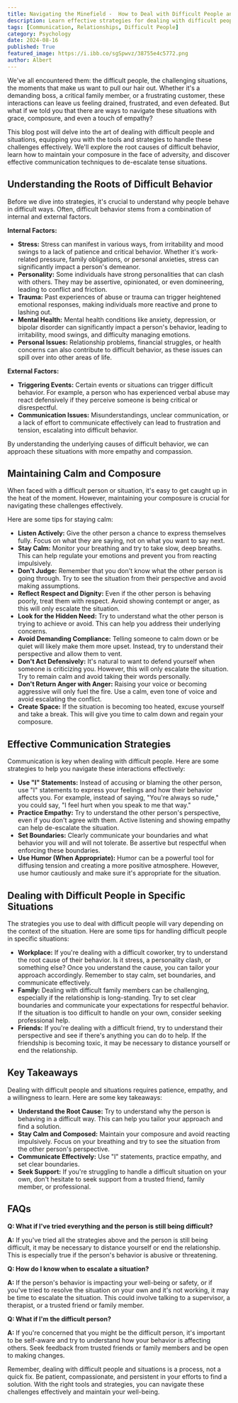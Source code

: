 ```yaml
---
title: Navigating the Minefield -  How to Deal with Difficult People and Situations
description: Learn effective strategies for dealing with difficult people and situations. Explore the root causes of challenging behavior, discover techniques for maintaining composure, and master effective communication strategies to de-escalate tense interactions.
tags: [Communication, Relationships, Difficult People]
category: Psychology
date: 2024-08-16
published: True
featured_image: https://i.ibb.co/sgSpwvz/38755e4c5772.png
author: Albert
---
```



We've all encountered them: the difficult people, the challenging situations, the moments that make us want to pull our hair out. Whether it's a demanding boss, a critical family member, or a frustrating customer, these interactions can leave us feeling drained, frustrated, and even defeated. But what if we told you that there are ways to navigate these situations with grace, composure, and even a touch of empathy? 

This blog post will delve into the art of dealing with difficult people and situations, equipping you with the tools and strategies to handle these challenges effectively. We'll explore the root causes of difficult behavior, learn how to maintain your composure in the face of adversity, and discover effective communication techniques to de-escalate tense situations. 

## Understanding the Roots of Difficult Behavior

Before we dive into strategies, it's crucial to understand why people behave in difficult ways.  Often, difficult behavior stems from a combination of internal and external factors. 

**Internal Factors:**

* **Stress:**  Stress can manifest in various ways, from irritability and mood swings to a lack of patience and critical behavior.  Whether it's work-related pressure, family obligations, or personal anxieties, stress can significantly impact a person's demeanor.
* **Personality:**  Some individuals have strong personalities that can clash with others.  They may be assertive, opinionated, or even domineering, leading to conflict and friction.
* **Trauma:**  Past experiences of abuse or trauma can trigger heightened emotional responses, making individuals more reactive and prone to lashing out.
* **Mental Health:**  Mental health conditions like anxiety, depression, or bipolar disorder can significantly impact a person's behavior, leading to irritability, mood swings, and difficulty managing emotions.
* **Personal Issues:**  Relationship problems, financial struggles, or health concerns can also contribute to difficult behavior, as these issues can spill over into other areas of life.

**External Factors:**

* **Triggering Events:**  Certain events or situations can trigger difficult behavior. For example, a person who has experienced verbal abuse may react defensively if they perceive someone is being critical or disrespectful.
* **Communication Issues:**  Misunderstandings, unclear communication, or a lack of effort to communicate effectively can lead to frustration and tension, escalating into difficult behavior.

By understanding the underlying causes of difficult behavior, we can approach these situations with more empathy and compassion.  

## Maintaining Calm and Composure

When faced with a difficult person or situation, it's easy to get caught up in the heat of the moment.  However, maintaining your composure is crucial for navigating these challenges effectively. 

Here are some tips for staying calm:

* **Listen Actively:**  Give the other person a chance to express themselves fully.  Focus on what they are saying, not on what you want to say next.
* **Stay Calm:**  Monitor your breathing and try to take slow, deep breaths.  This can help regulate your emotions and prevent you from reacting impulsively.
* **Don't Judge:**  Remember that you don't know what the other person is going through.  Try to see the situation from their perspective and avoid making assumptions.
* **Reflect Respect and Dignity:**  Even if the other person is behaving poorly, treat them with respect.  Avoid showing contempt or anger, as this will only escalate the situation.
* **Look for the Hidden Need:**  Try to understand what the other person is trying to achieve or avoid.  This can help you address their underlying concerns.
* **Avoid Demanding Compliance:**  Telling someone to calm down or be quiet will likely make them more upset.  Instead, try to understand their perspective and allow them to vent.
* **Don't Act Defensively:**  It's natural to want to defend yourself when someone is criticizing you.  However, this will only escalate the situation.  Try to remain calm and avoid taking their words personally.
* **Don't Return Anger with Anger:**  Raising your voice or becoming aggressive will only fuel the fire.  Use a calm, even tone of voice and avoid escalating the conflict.
* **Create Space:**  If the situation is becoming too heated, excuse yourself and take a break.  This will give you time to calm down and regain your composure.

## Effective Communication Strategies

Communication is key when dealing with difficult people.  Here are some strategies to help you navigate these interactions effectively:

* **Use "I" Statements:**  Instead of accusing or blaming the other person, use "I" statements to express your feelings and how their behavior affects you.  For example, instead of saying, "You're always so rude," you could say, "I feel hurt when you speak to me that way."
* **Practice Empathy:**  Try to understand the other person's perspective, even if you don't agree with them.  Active listening and showing empathy can help de-escalate the situation.
* **Set Boundaries:**  Clearly communicate your boundaries and what behavior you will and will not tolerate.  Be assertive but respectful when enforcing these boundaries.
* **Use Humor (When Appropriate):**  Humor can be a powerful tool for diffusing tension and creating a more positive atmosphere.  However, use humor cautiously and make sure it's appropriate for the situation.

## Dealing with Difficult People in Specific Situations

The strategies you use to deal with difficult people will vary depending on the context of the situation.  Here are some tips for handling difficult people in specific situations:

* **Workplace:**  If you're dealing with a difficult coworker, try to understand the root cause of their behavior.  Is it stress, a personality clash, or something else?  Once you understand the cause, you can tailor your approach accordingly.  Remember to stay calm, set boundaries, and communicate effectively.
* **Family:**  Dealing with difficult family members can be challenging, especially if the relationship is long-standing.  Try to set clear boundaries and communicate your expectations for respectful behavior.  If the situation is too difficult to handle on your own, consider seeking professional help.
* **Friends:**  If you're dealing with a difficult friend, try to understand their perspective and see if there's anything you can do to help.  If the friendship is becoming toxic, it may be necessary to distance yourself or end the relationship.

## Key Takeaways

Dealing with difficult people and situations requires patience, empathy, and a willingness to learn.  Here are some key takeaways:

* **Understand the Root Cause:**  Try to understand why the person is behaving in a difficult way.  This can help you tailor your approach and find a solution.
* **Stay Calm and Composed:**  Maintain your composure and avoid reacting impulsively.  Focus on your breathing and try to see the situation from the other person's perspective.
* **Communicate Effectively:**  Use "I" statements, practice empathy, and set clear boundaries.  
* **Seek Support:**  If you're struggling to handle a difficult situation on your own, don't hesitate to seek support from a trusted friend, family member, or professional.

## FAQs

**Q: What if I've tried everything and the person is still being difficult?**

**A:**  If you've tried all the strategies above and the person is still being difficult, it may be necessary to distance yourself or end the relationship.  This is especially true if the person's behavior is abusive or threatening.

**Q: How do I know when to escalate a situation?**

**A:**  If the person's behavior is impacting your well-being or safety, or if you've tried to resolve the situation on your own and it's not working, it may be time to escalate the situation.  This could involve talking to a supervisor, a therapist, or a trusted friend or family member.

**Q: What if I'm the difficult person?**

**A:**  If you're concerned that you might be the difficult person, it's important to be self-aware and try to understand how your behavior is affecting others.  Seek feedback from trusted friends or family members and be open to making changes.

Remember, dealing with difficult people and situations is a process, not a quick fix.  Be patient, compassionate, and persistent in your efforts to find a solution.  With the right tools and strategies, you can navigate these challenges effectively and maintain your well-being.
